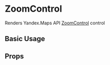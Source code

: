 
<Meta title="api/Controls/ZoomControl" />

# ZoomControl

Renders Yandex.Maps API [ZoomControl][control] control

## Basic Usage

<Canvas>
  <YMaps>
    <Map
      defaultState={{
        center: [55.751574, 37.573856],
        zoom: 9,
        controls: [],
      }}
    >
      <ZoomControl options={{ float: 'right' }} />
    </Map>
  </YMaps>
</Canvas>

## Props

<ArgsTable of={ZoomControlCmp} />

[control]:
  https://tech.yandex.com/maps/doc/jsapi/2.1/ref/reference/control.ZoomControl-docpage/
